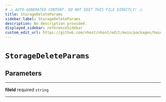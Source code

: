 ```yaml
---
# ⚠️ AUTO-GENERATED CONTENT. DO NOT EDIT THIS FILE DIRECTLY! ⚠️
title: StorageDeleteParams
sidebar_label: StorageDeleteParams
description: No description provided.
displayed_sidebar: referenceSidebar
custom_edit_url: https://github.com/nhost/nhost/edit/main/packages/hasura-storage-js/src/utils/types.ts#L63
---
```


# `StorageDeleteParams`

## Parameters

---

**<span className="parameter-name">fileId</span>** <span className="optional-status">required</span> <code>string</code>

---
